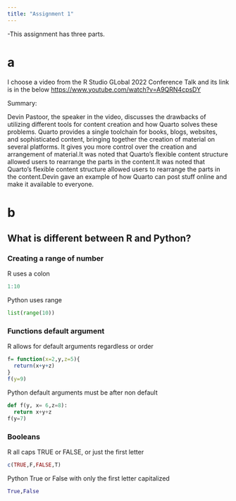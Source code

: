 ```yaml
---
title: "Assignment 1"
---
```



-This assignment has three parts.

#  a 

I choose a video from the R Studio GLobal 2022 Conference Talk and its link is in the below
<https://www.youtube.com/watch?v=A9QRN4cpsDY>

Summary:

Devin Pastoor, the speaker in the video, discusses the drawbacks of utilizing different tools for content creation and how Quarto solves these problems. Quarto provides a single toolchain for books, blogs, websites, and sophisticated content, bringing together the creation of material on several platforms. It gives you more control over the creation and arrangement of material.It was noted that Quarto's flexible content structure allowed users to rearrange the parts in the content.It was noted that Quarto's flexible content structure allowed users to rearrange the parts in the content.Devin gave an example of how Quarto can post stuff online and make it available to everyone.


# b
## What is different between R and Python?
### Creating a range of number

R uses a colon
```r
1:10
```
Python uses range
```python
list(range(10))
```
### Functions default argument
R allows for default arguments regardless or order
```r
f= function(x=2,y,z=5){
  return(x+y+z)
}
f(y=9)
```
Python default arguments must be after non default

```python
def f(y, x= 6,z=8):
  return x+y+z
f(y=7)
```
### Booleans

R all caps TRUE or FALSE, or just the first letter 
```r
c(TRUE,F,FALSE,T)
```
Python True or False with only the first letter capitalized

```python
True,False
```


